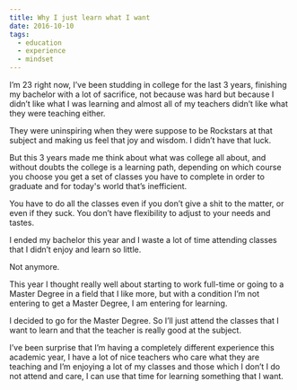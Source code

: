 ```yaml
---
title: Why I just learn what I want
date: 2016-10-10
tags:
  - education
  - experience
  - mindset
---
```


I’m 23 right now, I’ve been studding in college for the last 3 years, finishing my bachelor with a lot of sacrifice, not because was hard but because I didn’t like what I was learning and almost all of my teachers didn’t like what they were teaching either.

They were uninspiring when they were suppose to be Rockstars at that subject and making us feel that joy and wisdom. I didn’t have that luck.

But this 3 years made me think about what was college all about, and without doubts the college is a learning path, depending on which course you choose you get a set of classes you have to complete in order to graduate and for today's world that’s inefficient.

You have to do all the classes even if you don’t give a shit to the matter, or even if they suck. You don’t have flexibility to adjust to your needs and tastes.

I ended my bachelor this year and I waste a lot of time attending classes that I didn’t enjoy and learn so little.

Not anymore.

This year I thought really well about starting to work full-time or going to a Master Degree in a field that I like more, but with a condition I’m not entering to get a Master Degree, I am entering for learning.

I decided to go for the Master Degree. So I’ll just attend the classes that I want to learn and that the teacher is really good at the subject.

I’ve been surprise that I’m having a completely different experience this academic year, I have a lot of nice teachers who care what they are teaching and I’m enjoying a lot of my classes and those which I don’t I do not attend and care, I can use that time for learning something that I want.
